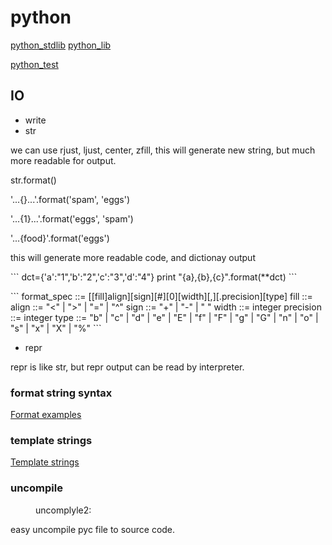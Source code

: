 = python =

[[python_stdlib]]
[[python_lib]]

[[python_test]]
== IO ==
* write
* str
we can use rjust, ljust, center, zfill, this will generate new string, but much more readable for output.

str.format()

'...{}...'.format('spam', 'eggs')

'...{1}...'.format('eggs', 'spam')

'...{food}'.format('eggs')

this will generate more readable code, and dictionay output

```
dct={'a':"1",'b':"2",'c':"3",'d':"4"}
print "{a},{b},{c}".format(**dct)
```

```
format_spec ::=  [[fill]align][sign][#][0][width][,][.precision][type]
fill        ::=  <any character>
align       ::=  "<" | ">" | "=" | "^"
sign        ::=  "+" | "-" | " "
width       ::=  integer
precision   ::=  integer
type        ::=  "b" | "c" | "d" | "e" | "E" | "f" | "F" | "g" | "G" | "n" | "o" | "s" | "x" | "X" | "%"
```
* repr
repr is like str, but repr output can be read by interpreter.

=== format string syntax ===
[[https://docs.python.org/2/library/string.html#format-examples|Format examples]]
=== template strings ===
[[https://docs.python.org/2/library/string.html#template-strings|Template strings]]


=== uncompile ===
:uncomplyle2:
easy uncompile pyc file to source code.
